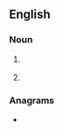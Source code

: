 ==English==

===Noun===
{{en-noun|~}}

# {{lb|en|countable|computing}} {{initialism of|[[command line]] [[language]]|lang=en}}
# {{lb|en|medicine}} {{initialism of|chronic lymphocytic leukemia|lang=en}}

===Anagrams===
* {{anagrams|en|LCL|LLC}}